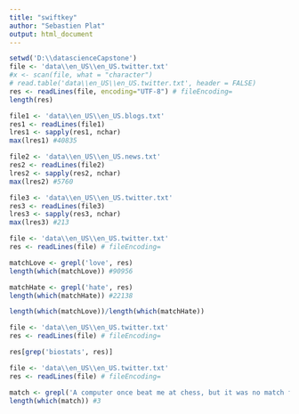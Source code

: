```yaml
---
title: "swiftkey"
author: "Sebastien Plat"
output: html_document
---
```


```r
setwd('D:\\datascienceCapstone')
file <- 'data\\en_US\\en_US.twitter.txt'
#x <- scan(file, what = "character") 
# read.table('data\\en_US\\en_US.twitter.txt', header = FALSE)
res <- readLines(file, encoding="UTF-8") # fileEncoding=
length(res)
``` 

```r
file1 <- 'data\\en_US\\en_US.blogs.txt'
res1 <- readLines(file1)
lres1 <- sapply(res1, nchar)
max(lres1) #40835

file2 <- 'data\\en_US\\en_US.news.txt'
res2 <- readLines(file2)
lres2 <- sapply(res2, nchar)
max(lres2) #5760

file3 <- 'data\\en_US\\en_US.twitter.txt'
res3 <- readLines(file3)
lres3 <- sapply(res3, nchar)
max(lres3) #213
``` 

```r
file <- 'data\\en_US\\en_US.twitter.txt'
res <- readLines(file) # fileEncoding=

matchLove <- grepl('love', res)
length(which(matchLove)) #90956

matchHate <- grepl('hate', res)
length(which(matchHate)) #22138

length(which(matchLove))/length(which(matchHate))
``` 

```r
file <- 'data\\en_US\\en_US.twitter.txt'
res <- readLines(file) # fileEncoding=

res[grep('biostats', res)]
``` 

```r
file <- 'data\\en_US\\en_US.twitter.txt'
res <- readLines(file) # fileEncoding=

match <- grepl('A computer once beat me at chess, but it was no match for me at kickboxing', res)
length(which(match)) #3
``` 

